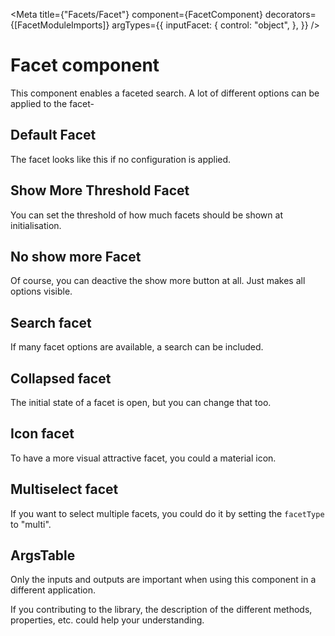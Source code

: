 
<Meta
  title={"Facets/Facet"}
  component={FacetComponent}
  decorators={[FacetModuleImports]}
  argTypes={{
    inputFacet: {
      control: "object",
    },
  }}
/>

# Facet component

This component enables a faceted search. A lot of different options can be applied to the facet-

## Default Facet

The facet looks like this if no configuration is applied.

<Story story={stories.Default} height="450px" />

## Show More Threshold Facet

You can set the threshold of how much facets should be shown at initialisation.

<Story story={stories.ShowMoreThreshold} height="450px" />

## No show more Facet

Of course, you can deactive the show more button at all. Just makes all options visible.

<Story story={stories.NoShowMore} height="450px" />

## Search facet

If many facet options are available, a search can be included.

<Story story={stories.Search} height="450px" />

## Collapsed facet

The initial state of a facet is open, but you can change that too.

<Story story={stories.Collapsed} height="450px" />

## Icon facet

To have a more visual attractive facet, you could a material icon.

<Story story={stories.Icon} height="450px" />

## Multiselect facet

If you want to select multiple facets, you could do it by setting the `facetType` to "multi".

<Story story={stories.MultiSelect} height="450px" />

## ArgsTable

Only the inputs and outputs are important when using this component in a different application.

If you contributing to the library, the description of the different methods, properties, etc. could help your understanding.

<ArgsTable of={FacetComponent} />
